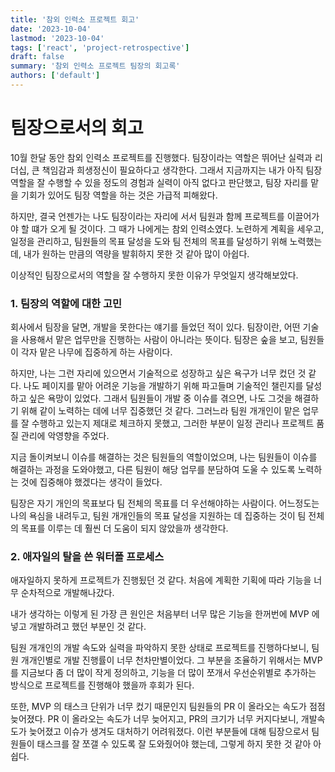 ```yaml
---
title: '참외 인력소 프로젝트 회고'
date: '2023-10-04'
lastmod: '2023-10-04'
tags: ['react', 'project-retrospective']
draft: false
summary: '참외 인력소 프로젝트 팀장의 회고록'
authors: ['default']
---
```


# 팀장으로서의 회고

10월 한달 동안 참외 인력소 프로젝트를 진행했다.
팀장이라는 역할은 뛰어난 실력과 리더십, 큰 책임감과 희생정신이 필요하다고 생각한다.
그래서 지금까지는 내가 아직 팀장 역할을 잘 수행할 수 있을 정도의 경험과 실력이 아직 없다고 판단했고,
팀장 자리를 맡을 기회가 있어도 팀장 역할을 하는 것은 가급적 피해왔다.

하지만, 결국 언젠가는 나도 팀장이라는 자리에 서서 팀원과 함께 프로젝트를 이끌어가야 할 떄가 오게 될 것이다.
그 때가 나에게는 참외 인력소였다.
노련하게 계획을 세우고, 일정을 관리하고, 팀원들의 목표 달성을 도와 팀 전체의 목표를 달성하기 위해 노력했는데,
내가 원하는 만큼의 역량을 발휘하지 못한 것 같아 많이 아쉽다.

이상적인 팀장으로서의 역할을 잘 수행하지 못한 이유가 무엇일지 생각해보았다.

### 1. 팀장의 역할에 대한 고민

회사에서 팀장을 달면, 개발을 못한다는 얘기를 들었던 적이 있다.
팀장이란, 어떤 기술을 사용해서 맡은 업무만을 진행하는 사람이 아니라는 뜻이다.
팀장은 숲을 보고, 팀원들이 각자 맡은 나무에 집중하게 하는 사람이다.

하지만, 나는 그런 자리에 있으면서 기술적으로 성장하고 싶은 욕구가 너무 컸던 것 같다.
나도 페이지를 맡아 어려운 기능을 개발하기 위해 파고들며 기술적인 챌린지를 달성하고 싶은 욕망이 있었다.
그래서 팀원들이 개발 중 이슈를 겪으면, 나도 그것을 해결하기 위해 같이 노력하는 데에 너무 집중했던 것 같다.
그러느라 팀원 개개인이 맡은 업무를 잘 수행하고 있는지 제대로 체크하지 못했고, 그러한 부분이 일정 관리나 프로젝트 품질 관리에 악영향을 주었다.

지금 돌이켜보니 이슈를 해결하는 것은 팀원들의 역할이었으며, 나는 팀원들이 이슈를 해결하는 과정을 도와야했고,
다른 팀원이 해당 업무를 분담하여 도울 수 있도록 노력하는 것에 집중해야 했겠다는 생각이 들었다.

팀장은 자기 개인의 목표보다 팀 전체의 목표를 더 우선해야하는 사람이다.
어느정도는 나의 욕심을 내려두고, 팀원 개개인들의 목표 달성을 지원하는 데 집중하는 것이 팀 전체의 목표를 이루는 데 훨씬 더 도움이 되지 않았을까 생각한다.

### 2. 애자일의 탈을 쓴 워터폴 프로세스

애자일하지 못하게 프로젝트가 진행됬던 것 같다.
처음에 계획한 기획에 따라 기능을 너무 순차적으로 개발해나갔다.

내가 생각하는 이렇게 된 가장 큰 원인은 처음부터 너무 많은 기능을 한꺼번에 MVP 에 넣고 개발하려고 했던 부분인 것 같다.

팀원 개개인의 개발 속도와 실력을 파악하지 못한 상태로 프로젝트를 진행하다보니, 팀원 개개인별로 개발 진행률이 너무 천차만별이었다.
그 부분을 조율하기 위해서는 MVP 를 지금보다 좀 더 많이 작게 정의하고,
기능을 더 많이 쪼개서 우선순위별로 추가하는 방식으로 프로젝트를 진행해야 했을까 후회가 된다.

또한, MVP 의 태스크 단위가 너무 컸기 때문인지 팀원들의 PR 이 올라오는 속도가 점점 늦어졌다.
PR 이 올라오는 속도가 너무 늦어지고, PR의 크기가 너무 커지다보니, 개발속도가 늦어졌고 이슈가 생겨도 대처하기 어려워졌다.
이런 부분들에 대해 팀장으로서 팀원들이 태스크를 잘 쪼갤 수 있도록 잘 도와줬어야 했는데, 그렇게 하지 못한 것 같아 아쉽다.
